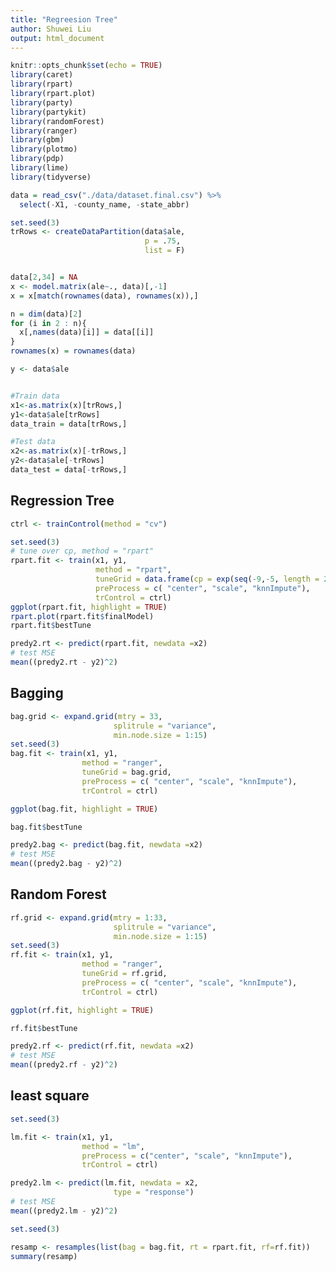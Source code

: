 ```yaml
---
title: "Regreesion Tree"
author: Shuwei Liu
output: html_document
---
```


```r
knitr::opts_chunk$set(echo = TRUE)
library(caret)
library(rpart)
library(rpart.plot)
library(party)
library(partykit)
library(randomForest)
library(ranger)
library(gbm)
library(plotmo)
library(pdp)
library(lime)
library(tidyverse)
```

```r
data = read_csv("./data/dataset.final.csv") %>% 
  select(-X1, -county_name, -state_abbr)

set.seed(3)
trRows <- createDataPartition(data$ale,
                              p = .75,
                              list = F)


data[2,34] = NA
x <- model.matrix(ale~., data)[,-1]
x = x[match(rownames(data), rownames(x)),]

n = dim(data)[2]
for (i in 2 : n){
  x[,names(data)[i]] = data[[i]]
}
rownames(x) = rownames(data)

y <- data$ale


#Train data
x1<-as.matrix(x)[trRows,]
y1<-data$ale[trRows]
data_train = data[trRows,]

#Test data
x2<-as.matrix(x)[-trRows,]
y2<-data$ale[-trRows]
data_test = data[-trRows,]
```

## Regression Tree

```r
ctrl <- trainControl(method = "cv")

set.seed(3)
# tune over cp, method = "rpart"
rpart.fit <- train(x1, y1, 
                   method = "rpart",
                   tuneGrid = data.frame(cp = exp(seq(-9,-5, length = 20))), # (-6,-4), (-9,-5)
                   preProcess = c( "center", "scale", "knnImpute"),
                   trControl = ctrl)
ggplot(rpart.fit, highlight = TRUE)
rpart.plot(rpart.fit$finalModel)
rpart.fit$bestTune

predy2.rt <- predict(rpart.fit, newdata =x2)
# test MSE
mean((predy2.rt - y2)^2)
```

## Bagging

```r
bag.grid <- expand.grid(mtry = 33,
                       splitrule = "variance",
                       min.node.size = 1:15)
set.seed(3)
bag.fit <- train(x1, y1, 
                method = "ranger",
                tuneGrid = bag.grid,
                preProcess = c( "center", "scale", "knnImpute"),
                trControl = ctrl)

ggplot(bag.fit, highlight = TRUE)

bag.fit$bestTune

predy2.bag <- predict(bag.fit, newdata =x2)
# test MSE
mean((predy2.bag - y2)^2)
```

## Random Forest

```r
rf.grid <- expand.grid(mtry = 1:33,
                       splitrule = "variance",
                       min.node.size = 1:15)
set.seed(3)
rf.fit <- train(x1, y1, 
                method = "ranger",
                tuneGrid = rf.grid,
                preProcess = c( "center", "scale", "knnImpute"),
                trControl = ctrl)

ggplot(rf.fit, highlight = TRUE)

rf.fit$bestTune

predy2.rf <- predict(rf.fit, newdata =x2)
# test MSE
mean((predy2.rf - y2)^2)
```

## least square

```r
set.seed(3)

lm.fit <- train(x1, y1,
                method = "lm",
                preProcess = c("center", "scale", "knnImpute"),
                trControl = ctrl)

predy2.lm <- predict(lm.fit, newdata = x2, 
                       type = "response")
# test MSE
mean((predy2.lm - y2)^2)
```

```r
set.seed(3)

resamp <- resamples(list(bag = bag.fit, rt = rpart.fit, rf=rf.fit))
summary(resamp)
```

